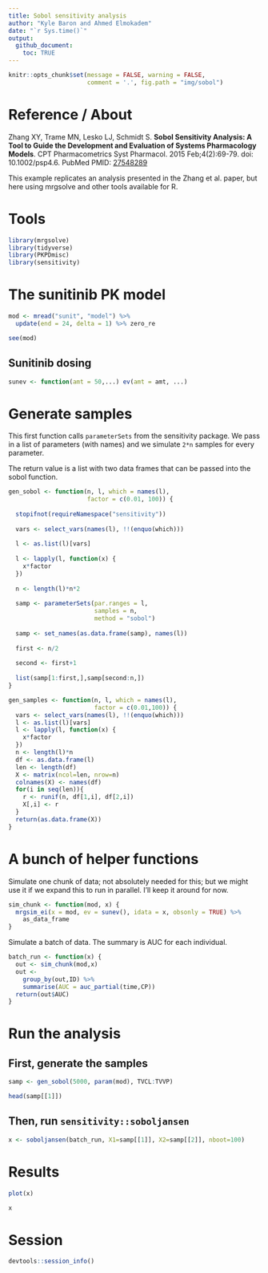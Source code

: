 ```yaml
---
title: Sobol sensitivity analysis
author: "Kyle Baron and Ahmed Elmokadem"
date: "`r Sys.time()`"
output:
  github_document:
    toc: TRUE
---
```


```r
knitr::opts_chunk$set(message = FALSE, warning = FALSE, 
                      comment = '.', fig.path = "img/sobol")
```


# Reference / About
Zhang XY, Trame MN, Lesko LJ, Schmidt S. __Sobol Sensitivity Analysis: A Tool to
Guide the Development and Evaluation of Systems Pharmacology Models__. CPT
Pharmacometrics Syst Pharmacol. 2015 Feb;4(2):69-79. doi: 10.1002/psp4.6. PubMed 
PMID: [27548289](https://www.ncbi.nlm.nih.gov/pubmed/27548289)

This example replicates an analysis presented in the Zhang et al. paper, 
but here using mrgsolve and other tools available for R.


# Tools
```r
library(mrgsolve)
library(tidyverse)
library(PKPDmisc)
library(sensitivity)
```



# The sunitinib PK model
```r
mod <- mread("sunit", "model") %>% 
  update(end = 24, delta = 1) %>% zero_re
```

```r
see(mod)
```

## Sunitinib dosing 
```r
sunev <- function(amt = 50,...) ev(amt = amt, ...)
```

# Generate samples

This first function calls `parameterSets` from the 
sensitivity package.  We pass in a list of parameters
(with names) and we simulate `2*n` samples for 
every parameter. 

The return value is a list with two data frames that
can be passed into the sobol function.

```r
gen_sobol <- function(n, l, which = names(l), 
                      factor = c(0.01, 100)) {
  
  stopifnot(requireNamespace("sensitivity"))
  
  vars <- select_vars(names(l), !!(enquo(which)))
  
  l <- as.list(l)[vars]
  
  l <- lapply(l, function(x) {
    x*factor  
  })
  
  n <- length(l)*n*2
  
  samp <- parameterSets(par.ranges = l, 
                        samples = n, 
                        method = "sobol")
  
  samp <- set_names(as.data.frame(samp), names(l))
  
  first <- n/2
  
  second <- first+1
  
  list(samp[1:first,],samp[second:n,])
}
```


```r
gen_samples <- function(n, l, which = names(l), 
                        factor = c(0.01,100)) {
  vars <- select_vars(names(l), !!(enquo(which)))
  l <- as.list(l)[vars]
  l <- lapply(l, function(x) {
    x*factor  
  })
  n <- length(l)*n
  df <- as.data.frame(l)
  len <- length(df)
  X <- matrix(ncol=len, nrow=n)
  colnames(X) <- names(df)
  for(i in seq(len)){
    r <- runif(n, df[1,i], df[2,i])
    X[,i] <- r
  }
  return(as.data.frame(X))
}
```

# A bunch of helper functions

Simulate one chunk of data; not absolutely needed for 
this; but we might use it if we expand this to run in 
parallel.  I'll keep it around for now.

```r
sim_chunk <- function(mod, x) {
  mrgsim_ei(x = mod, ev = sunev(), idata = x, obsonly = TRUE) %>% 
    as_data_frame
}
```

Simulate a batch of data.  The summary is AUC for each individual.
```r
batch_run <- function(x) {
  out <- sim_chunk(mod,x)
  out <- 
    group_by(out,ID) %>% 
    summarise(AUC = auc_partial(time,CP))
  return(out$AUC)
}
```



# Run the analysis

## First, generate the samples
```r
samp <- gen_sobol(5000, param(mod), TVCL:TVVP)

head(samp[[1]])
```


## Then, run `sensitivity::soboljansen`
```r
x <- soboljansen(batch_run, X1=samp[[1]], X2=samp[[2]], nboot=100)
```

# Results

```r
plot(x)
```

```r
x
```

# Session
```r
devtools::session_info()
```

